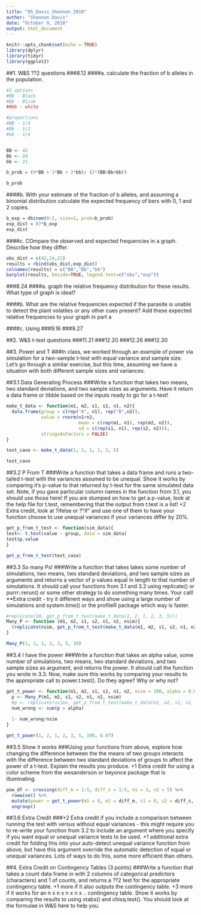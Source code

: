 ```yaml
---
title: "05_Davis_Shannon_2018"
author: "Shannon Davis"
date: "October 9, 2018"
output: html_document
---
```


```r
knitr::opts_chunk$set(echo = TRUE)
library(dplyr)
library(tidyr)
library(ggplot2)
```
##1. W&S ??2 questions
###8.12
####a. calculate the fraction of b alleles in the population.

````R
#3 options
#BB - Black
#Bb - Blcak
##bb - white

#proportions
#BB - 1/4
#Bb - 1/2
#bb - 1/4


BB <- 42
Bb <- 24
bb <- 21

b_prob = (0*BB + 1*Bb + 2*bb)/ (2*(BB+Bb+bb))

b_prob
````

####b. With your estimate of the fraction of b alleles, and assuming a binomial distribution calculate the expected frequency of bers with 0, 1 and 2 copies.

````R
b_exp = dbinom(0:2, size=2, prob=b_prob)
exp_dist = 87*b_exp
exp_dist

````

####c. COmpare the observed and expected frequencies in a graph. Describe how they differ. 

```R
obs_dist = c(42,24,21)
results = rbind(obs_dist,exp_dist)
colnames(results) = c("BB","Bb","bb")
barplot(results, beside=TRUE, legend.text=c("obs","exp"))
```



###8.24
####a. graph the relative frequency distribution for these results. What type of graph is ideal?

####b. What are the relative frequencies expected if the parasite is unable to detect the plant volatiles or any other cues present? Add these expected relative frequencies to your graph in part a

####c. Using 
###9.16
###9.27


##2. W&S t-test questions
###11.21
###12.20
###12.26
###12.30

##3. Power and T
###In class, we worked through an example of power via simulation for a two-sample t-test with equal variance and sample size. Let's go through a similar exercise, but this time, assuming we have a situation with both different sample sizes and variances.

##3.1 Data Generating Process
###Write a function that takes two means, two standard deviations, and two sample sizes as arguments. Have it return a data frame or tibble based on the inputs ready to go for a t-test!

````R
make_t_data <- function(m1, m2, s1, s2, n1, n2){
  data.frame(group = c(rep("A", n1), rep("B",n2)),
             value = rnorm(n1+n2,
                           mean = c(rep(m1, n1), rep(m2, n2)),
                           sd = c(rep(s1, n1), rep(s2, n2))),
             stringsAsFactors = FALSE)
}

test_case <- make_t_data(1, 2, 1, 2, 3, 5)

test_case

````

##3.2 P From T
###Write a function that takes a data frame and runs a two-tailed t-test with the variances assumed to be unequal. Show it works by comparing it's p-value to that returned by t-test for the same simulated data set. Note, if you gave particular column names in the function from 3.1, you should use those here! If you are stumped on how to get a p-value, look at the help file for t.test, remembering that the output from t.test is a list! +2 Extra credit, look at ?ifelse or ?"if" and use one of them to have your function choose to use unequal variances if your variances differ by 20%.

```R
get_p_from_t_test <- function(sim_data){
test<- t.test(value ~ group, data = sim_data)
test$p.value
}

get_p_from_t_test(test_case)
```

##3.3 So many Ps!
###Write a function that takes takes some number of simulations, two means, two standard deviations, and two sample sizes as arguments and returns a vector of p values equal in length to that number of simulations. It should call your functions from 3.1 and 3.2 using replicate() or  purrr::rerun() or some other strategy to do something many times. Your call! **Extra credit - try it different ways and show using a large number of simulations and system.time() or the profileR package which way is faster.

```R
#replicate(10, get_p_from_t_test(make_t_data(1, 2, 1, 2, 3, 5)))
Many_P <- function (m1, m2, s1, s2, n1, n2, nsim){
  (replicate(nsim, get_p_from_t_test(make_t_data(m1, m2, s1, s2, n1, n2))))
}

Many_P(1, 2, 1, 2, 3, 5, 10)
```

##3.4 I have the power
###Write a function that takes an alpha value, some number of simulations, two means, two standard deviations, and two sample sizes as argument, and returns the power. It should call the function you wrote in 3.3. Now, make sure this works by comparing your results to the appropriate call to  power.t.test(). Do they agree? Why or why not?

```R
get_t_power <- function(m1, m2, s1, s2, n1, n2, nsim = 100, alpha = 0.07){
  p <- Many_P(m1, m2, s1, s2, n1, n2, nsim)
  #p <- replicate(nsims, get_p_from_t_test(make_t_data(m1, m2, s1, s2, n1, n2)))
  num_wrong <- sum(p > alpha)
  
  1- num_wrong/nsim
}

get_t_power(1, 2, 1, 2, 3, 5, 100, 0.07)
```

##3.5 Show it works
###Using your functions from above, explore how changing the difference between the the means of two groups interacts with the difference between two standard deviations of groups to affect the power of a t-test. Explain the results you produce. +1 Extra credit for using a color scheme from the wesanderson or beyonce package that is illuminating.

```R
pow_df <- crossing(diff_m = 1:5, diff_s = 1:5, n1 = 3, n2 = 5) %>%
  rowwise() %>%
  mutate(power = get_t_power(m1 = 0, m2 = diff_m, s1 = 0, s2 = diff_s, n1 = n1, n2 = n2, nsims=100, alpha=0.05)) %>%
  ungroup()                                                                      
```

##3.6 Extra Credit
###+2 Extra credit if you include a comparison between running the test with versus without equal variances - this might require you to re-write your function from 3.2 to include an argument where you specify if you want equal or unequal variance tests to be used. +1 additional extra credit for folding this into your auto-detect unequal variance function from above, but have this argument override the automatic detection of equal or unequal variances. Lots of ways to do this, some more efficient than others.

##4. Extra Credit on Contingency Tables (3 points)
###Write a function that takes a count data frame in with 2 columns of categorical predictors (characters) and 1 of counts, and returns a ??2 test for the appropriate contingency table. +1 more if it also outputs the contingency table. +3 more if it works for an n x n x n x n x .. contingency table. Show it works by comparing the results to using xtabs() and chisq.test(). You should look at the formulae in W&S here to help you.